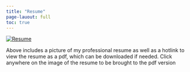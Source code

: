```yaml
---
title: "Resume"
page-lauout: full
toc: true
---
```


[![Resume](../docs/Images/ResumeImage.jpg)](../Images/Resume.pdf)

Above includes a picture of my professional resume as well as a hotlink to view the resume as a pdf, which can be downloaded
if needed. Click anywhere on the image of the resume to be brought to the pdf version